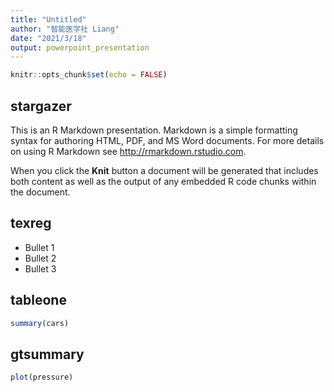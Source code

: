 ```yaml
---
title: "Untitled"
author: "智能医学社 Liang"
date: "2021/3/18"
output: powerpoint_presentation
---
```


```r
knitr::opts_chunk$set(echo = FALSE)
```

## stargazer

This is an R Markdown presentation. Markdown is a simple formatting syntax for authoring HTML, PDF, and MS Word documents. For more details on using R Markdown see <http://rmarkdown.rstudio.com>.

When you click the **Knit** button a document will be generated that includes both content as well as the output of any embedded R code chunks within the document.

## texreg

- Bullet 1
- Bullet 2
- Bullet 3

## tableone

```r
summary(cars)
```

## gtsummary

```r
plot(pressure)
```

